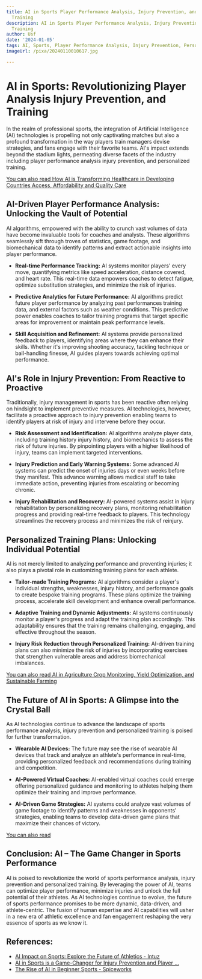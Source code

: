 ```yaml
---
title: AI in Sports Player Performance Analysis, Injury Prevention, and Personalized
  Training
description: AI in Sports Player Performance Analysis, Injury Prevention, and Personalized
  Training
author: Usf
date: '2024-01-05'
tags: AI, Sports, Player Performance Analysis, Injury Prevention, Personalized Training
imageUrl: /pixa/20240110010617.jpg

---
```

#  AI in Sports:  Revolutionizing Player Analysis Injury  Prevention, and Training

In the realm of professional sports, the integration of Artificial Intelligence (AI) technologies is propelling not only captivating matches but also a profound transformation in the way players train managers devise strategies, and fans engage with their favorite teams. AI's  impact extends beyond the stadium lights, permeating diverse facets of the industry including player performance analysis injury prevention, and personalized training.

[You can also read How AI is Transforming Healthcare in  Developing Countries Access, Affordability and Quality Care](How%20AI%20is%20Transforming%20Healthcare%20in%20Developing%20Countries%20Access%2C%20Affordability%2C%20and%20Quality%20Care)


## AI-Driven Player Performance Analysis: Unlocking the Vault of Potential

AI algorithms, empowered with the ability to crunch vast volumes of data  have become invaluable tools for coaches and analysts. These algorithms seamlessly sift through troves of statistics, game footage,  and biomechanical data to identify patterns and extract actionable insights into player performance.

- **Real-time Performance Tracking:** AI systems monitor players' every move, quantifying metrics like speed  acceleration, distance covered, and  heart rate. This real-time  data empowers coaches to detect  fatigue, optimize  substitution strategies,  and minimize the risk of injuries.

- **Predictive Analytics  for Future Performance:**  AI algorithms predict future player  performance  by analyzing past performances training data,  and external factors such as weather conditions. This predictive power enables coaches to tailor training programs that target specific areas  for improvement or maintain peak performance levels.

- **Skill Acquisition and Refinement:** AI  systems provide personalized feedback to players, identifying areas  where they can enhance their  skills. Whether it's  improving shooting  accuracy, tackling technique or ball-handling finesse, AI guides players towards achieving optimal performance.

## AI's Role in Injury Prevention: From Reactive to Proactive

Traditionally, injury management in sports has  been reactive often relying on hindsight to implement preventive measures. AI technologies, however, facilitate a proactive  approach to injury prevention enabling teams  to  identify players at risk of injury and intervene before they occur.

- **Risk Assessment and Identification:** AI algorithms analyze player data, including  training history injury history, and biomechanics to assess the risk of future  injuries. By pinpointing players with a higher likelihood of injury, teams can implement targeted  interventions.

- **Injury Prediction and Early Warning Systems:** Some advanced AI systems  can predict  the onset of injuries days or even weeks before they  manifest. This advance  warning allows medical staff to take  immediate action, preventing injuries from  escalating or becoming chronic.

- **Injury Rehabilitation  and Recovery:**  AI-powered systems assist in  injury rehabilitation by personalizing recovery plans, monitoring rehabilitation progress and providing real-time feedback to players. This technology streamlines the  recovery process and minimizes  the risk of reinjury.

## Personalized Training Plans:  Unlocking  Individual Potential

AI is  not merely limited to analyzing performance and preventing injuries;  it also plays a pivotal role in customizing training plans for  each athlete.

- **Tailor-made Training  Programs:** AI algorithms consider a player's  individual strengths, weaknesses, injury history, and performance goals to create bespoke training programs. These plans optimize the training process, accelerate skill development  and enhance overall performance.

- **Adaptive Training and Dynamic Adjustments:** AI systems continuously monitor a player's progress and adapt the training plan accordingly. This adaptability ensures that the training remains challenging, engaging, and effective throughout the season.

- **Injury Risk Reduction through Personalized Training:** AI-driven training plans can  also minimize the risk of injuries by incorporating exercises that strengthen vulnerable areas and address biomechanical imbalances.

[You can also  read AI in Agriculture Crop Monitoring, Yield Optimization, and Sustainable Farming](AI%20in%20Agriculture%20Crop%20Monitoring%2C%20Yield%20Optimization%2C%20and%20Sustainable%20Farming)


## The Future of AI in Sports: A Glimpse into the Crystal Ball

As AI technologies continue to advance the landscape of sports performance analysis, injury prevention and personalized training is  poised for further transformation.

- **Wearable AI Devices:** The future may see the rise of wearable AI devices that track and analyze an  athlete's performance in real-time, providing  personalized feedback and recommendations during  training and competition.

- **AI-Powered Virtual Coaches:** AI-enabled virtual coaches could emerge offering  personalized  guidance and monitoring to athletes helping them optimize  their training  and improve performance.

- **AI-Driven  Game Strategies:** AI systems could analyze vast volumes of game footage to identify patterns and weaknesses in opponents' strategies,  enabling teams  to develop data-driven game plans that maximize their chances of victory.

[You can also read ]()


##  Conclusion: AI – The  Game  Changer in Sports Performance

AI is poised to revolutionize the  world of sports performance  analysis, injury prevention and personalized training. By  leveraging the  power of AI, teams can optimize player performance, minimize injuries and unlock the full potential of their athletes. As AI technologies continue to  evolve, the future of sports performance promises to be more dynamic, data-driven, and athlete-centric. The fusion of human expertise and  AI  capabilities will usher in a new era of athletic excellence  and fan  engagement reshaping the very essence of sports as we  know it.

## References:
- [AI Impact on Sports: Explore the Future of Athletics - Intuz](https://www.intuz.com/blog/ai-in-sports)
- [AI in Sports is a Game-Changer for Injury Prevention and Player ...](https://marketscale.com/industries/sports-and-entertainment/ai-in-sports-transforming-injury-prevention-player-tracking/)
- [The Rise of AI in Beginner Sports - Spiceworks](https://www.spiceworks.com/tech/artificial-intelligence/guest-article/rise-of-ai-in-sports/)
